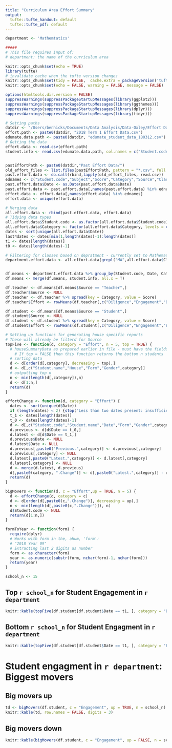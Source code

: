 ```yaml
---
title: "Curriculum Area Effort Summary"
output:
  tufte::tufte_handout: default
  tufte::tufte_pdf: default
---
```


``` r
department <- 'Mathemtatics'
```

```r
#####
# This file requires input of:
# department: the name of the curriculum area

knitr::opts_chunk$set(echo = TRUE)
library(tufte)
# invalidate cache when the tufte version changes
knitr::opts_chunk$set(tidy = FALSE,  cache.extra = packageVersion('tufte'))
knitr::opts_chunk$set(echo = FALSE, warning = FALSE, message = FALSE)

options(htmltools.dir.version = FALSE)
suppressWarnings(suppressPackageStartupMessages(library(ggplot2)))
suppressWarnings(suppressPackageStartupMessages(library(ggthemes)))
suppressWarnings(suppressPackageStartupMessages(library(dplyr)))
suppressWarnings(suppressPackageStartupMessages(library(tidyr)))

# Setting paths
datdir <- "/Users/benhicks/Documents/Data Analysis/Data-Oxley/Effort Data/2018 Term 1/"
effort.path <- paste0(datdir, "2018 Term 1 Effort Data.csv")
edumate.data.path <- paste0(datdir, "edumate_student_data_180312.csv")
# Getting the data
effort.data <- read.csv(effort.path)
student.info <- read.csv(edumate.data.path, col.names = c("Student.code", "Student.email", "Firstname","Lastname","Student.name","House","Gender","Form","Tutor.group","Reports.email"))


pastEffortPath <- paste0(datdir,"Past Effort Data/")
old_effort_files <- list.files(pastEffortPath, pattern = "*.csv", full.names = T)
past.effort.data <- do.call(rbind,lapply(old_effort_files, read.csv))
ednames <- c("Student.code","Subject","Score","Category","Source","Class.code","Teacher.code","Date")
past.effort.data$Date <- as.Date(past.effort.data$Date)
past.effort.data <- past.effort.data[,names(past.effort.data) %in% ednames]
effort.data <- effort.data[,names(effort.data) %in% ednames]
effort.data <- unique(effort.data)

# Merging data
all.effort.data <- rbind(past.effort.data, effort.data)
# Tidying data types
all.effort.data$Student.code <- as.factor(all.effort.data$Student.code)
all.effort.data$Category <- factor(all.effort.data$Category, levels = c("Diligence", "Engagement","Behaviour"))
dates <- sort(unique(all.effort.data$Date))
last4dates <- dates[min(1,length(dates)-1):length(dates)]
t1 <- dates[length(dates)]
t0 <- dates[length(dates)-1]

# Filtering for classes based on depratment - currently set to Mathematics
department.effort.data <- all.effort.data[grepl("MA",all.effort.data$Class.code),]


df.means <- department.effort.data %>% group_by(Student.code, Date, Category, Source) %>% summarise(Score = mean(Score))
df.means <- merge(df.means, student.info, all.x = T)

df.teacher <- df.means[df.means$Source == "Teacher",]
df.teacher$Source <- NULL
df.teacher <- df.teacher %>% spread(key = Category, value = Score)
df.teacher$Effort <- rowMeans(df.teacher[,c("Diligence","Engagement","Behaviour")])

df.student <- df.means[df.means$Source == "Student",]
df.student$Source <- NULL
df.student <- df.student %>% spread(key = Category, value = Score)
df.student$Effort <- rowMeans(df.student[,c("Diligence","Engagement","Behaviour")])
```


``` r
# Setting up functions for generating house specific reports
# These will already be filterd for Source
topFive <- function(d, category = "Effort", n = 5, top = TRUE) {
  # houseSummaryData as prepared earlier in file - must have the fields:
    # If top = FALSE then this function returns the bottom n students
  # sorting data
  d <- d[order(d[,category], decreasing = top),]
  d <- d[,c("Student.name","House","Form","Gender",category)]
  # outputting top n
  n <- min(length(d[,category]),n)
  d <- d[1:n,]
  return(d)
}

effortChange <- function(d, category = "Effort") {
  dates <- sort(unique(d$Date))
  if (length(dates) < 2) {stop("Less than two dates present: insufficient for change comparison.")}
  t_1 <- dates[length(dates)]
  t_0 <- dates[length(dates)-1]
  d <- d[,c("Student.code","Student.name","Date","Form","Gender",category)]
  d.previous <- d[d$Date == t_0,]
  d.latest <- d[d$Date == t_1,]
  d.previous$Date <- NULL
  d.latest$Date <- NULL
  d.previous[,paste0("Previous.",category)] <- d.previous[,category]
  d.previous[,category] <- NULL
  d.latest[,paste0("Latest.",category)] <- d.latest[,category]
  d.latest[,category] <- NULL
  d <- merge(d.latest, d.previous)
  d[,paste0(category, ".Change")] <- d[,paste0("Latest.",category)] - d[,paste0("Previous.",category)]
  return(d)
}

bigMovers <- function(d, c = "Effort",up = TRUE, n = 5) {
  d <- effortChange(d, category = c)
  d <- d[order(d[,paste0(c,".Change")], decreasing = up),]
  n <- min(length(d[,paste0(c,".Change")]), n)
  d$Student.code <- NULL
  return(d[1:n,])
}

formToYear <- function(form) {
  require(dplyr)
  # Works with form in the, ahum, 'form':
  # "2018 Year 09"
  # Extracting last 2 digits as number
  form <- as.character(form)
  year <- as.numeric(substr(form, nchar(form)-1, nchar(form)))
  return(year)
}
```

``` r
school_n <- 15
```

## Top `r school_n` for Student Engagement in `r department`
``` r
knitr::kable(topFive(df.student[df.student$Date == t1, ], category = "Engagement", n = school_n), row.names = FALSE, digits = 3)
```

## Bottom `r school_n` for Student Engagment in `r department`
``` r
knitr::kable(topFive(df.student[df.student$Date == t1, ], category = "Engagement", n = school_n, top = FALSE), row.names = FALSE, digits = 3)
```

\pagebreak

# Student engagment in `r department`: Biggest movers

## Big movers up
``` r
td <- bigMovers(df.student, c = "Engagement", up = TRUE, n = school_n)
knitr::kable(td, row.names = FALSE, digits = 3)
```

## Big movers down

``` r
knitr::kable(bigMovers(df.student, c = "Engagement", up = FALSE, n = school_n), row.names = FALSE, digits = 3)
```
